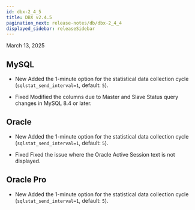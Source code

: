 ```yaml
---
id: dbx-2_4_5
title: DBX v2.4.5
pagination_next: release-notes/db/dbx-2_4_4
displayed_sidebar: releaseSidebar
---
```


March 13, 2025

## MySQL

- <Status priority='1'>New</Status> Added the 1-minute option for the statistical data collection cycle (`sqlstat_send_interval=1`, default: `5`).

- <Status priority='0'>Fixed</Status> Modified the columns due to Master and Slave Status query changes in MySQL 8.4 or later.

## Oracle

- <Status priority='1'>New</Status> Added the 1-minute option for the statistical data collection cycle (`sqlstat_send_interval=1`, default: `5`).

- <Status priority='0'>Fixed</Status> Fixed the issue where the Oracle Active Session text is not displayed.

## Oracle Pro

- <Status priority='1'>New</Status> Added the 1-minute option for the statistical data collection cycle (`sqlstat_send_interval=1`, default: `5`).


<DownloadJava ver="2.4.5" />

